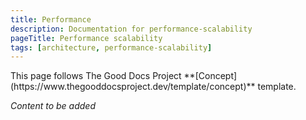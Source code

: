 ```yaml
---
title: Performance
description: Documentation for performance-scalability
pageTitle: Performance scalability
tags: [architecture, performance-scalability]
---
```


<Callout type="info" title="Template guide">
  This page follows The Good Docs Project
  **[Concept](https://www.thegooddocsproject.dev/template/concept)** template.
</Callout>

_Content to be added_
